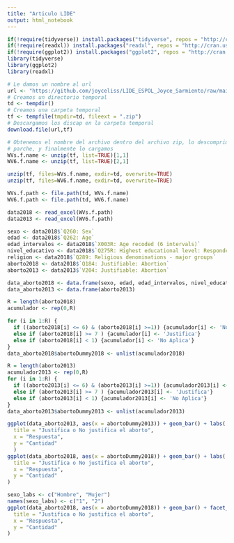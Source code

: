 ```yaml
---
title: "Articulo LIDE"
output: html_notebook
---
```




```r
if(!require(tidyverse)) install.packages("tidyverse", repos = "http://cran.us.r-project.org")
if(!require(readxl)) install.packages("readxl", repos = "http://cran.us.r-project.org")
if(!require(ggplot2)) install.packages("ggplot2", repos = "http://cran.us.r-project.org")
library(tidyverse)
library(ggplot2)
library(readxl)
```



```r
# Le damos un nombre al url
url <- "https://github.com/joyceliss/LIDE_ESPOL_Joyce_Sarmiento/raw/main/Base%20de%20datos.zip"
# Creamos un directorio temporal
td <- tempdir()
# Creamos una carpeta temporal
tf <- tempfile(tmpdir=td, fileext = ".zip")
# Descargamos los discap en la carpeta temporal
download.file(url,tf)
```


```r
# Obtenemos el nombre del archivo dentro del archivo zip, lo descomprimimos (unzip), obtenemos el nombre del 
# parche, y finalmente lo cargamos
WVs.f.name <- unzip(tf, list=TRUE)[1,1]
WV6.f.name <- unzip(tf, list=TRUE)[2,1]

unzip(tf, files=WVs.f.name, exdir=td, overwrite=TRUE)
unzip(tf, files=WV6.f.name, exdir=td, overwrite=TRUE)

WVs.f.path <- file.path(td, WVs.f.name)
WV6.f.path <- file.path(td, WV6.f.name)

data2018 <- read_excel(WVs.f.path)
data2013 <- read_excel(WV6.f.path)

```




```r
sexo <- data2018$`Q260: Sex`
edad <- data2018$`Q262: Age`
edad_intervalos <- data2018$`X003R: Age recoded (6 intervals)`
nivel_educativo <- data2018$`Q275R: Highest educational level: Respondent (recoded into 3 groups)`
religion <- data2018$`Q289: Religious denominations - major groups`
aborto2018 <- data2018$`Q184: Justifiable: Abortion`
aborto2013 <- data2013$`V204: Justifiable: Abortion`

data_aborto2018 <- data.frame(sexo, edad, edad_intervalos, nivel_educativo, religion, aborto2018)
data_aborto2013 <- data.frame(aborto2013)
```


```r
R = length(aborto2018)
acumulador <- rep(0,R)

for (i in 1:R) {
  if ((aborto2018[i] <= 6) & (aborto2018[i] >=1)) {acumulador[i] <- 'No justifica'}
  else if (aborto2018[i] >= 7 ) {acumulador[i] <- 'Justifica'}
  else if (aborto2018[i] < 1) {acumulador[i] <- 'No Aplica'} 
}
data_aborto2018$abortoDummy2018 <- unlist(acumulador2018)
```


```r
R = length(aborto2013)
acumulador2013 <- rep(0,R)
for (i in 1:R) {
  if ((aborto2013[i] <= 6) & (aborto2013[i] >=1)) {acumulador2013[i] <- 'No justifica'}
  else if (aborto2013[i] >= 7 ) {acumulador2013[i] <- 'Justifica'}
  else if (aborto2013[i] < 1) {acumulador2013[i] <- 'No Aplica'} 
}
data_aborto2013$abortoDummy2013 <- unlist(acumulador2013)
```


```r
ggplot(data_aborto2013, aes(x = abortoDummy2013)) + geom_bar() + labs(
  title = "Justifica o No justifica el aborto",
  x = "Respuesta",
  y = "Cantidad" 
  )
ggplot(data_aborto2018, aes(x = abortoDummy2018)) + geom_bar() + labs(
  title = "Justifica o No justifica el aborto",
  x = "Respuesta",
  y = "Cantidad" 
)
```


```r
sexo_labs <- c("Hombre", "Mujer")
names(sexo_labs) <- c("1", "2")
ggplot(data_aborto2018, aes(x = abortoDummy2018)) + geom_bar() + facet_wrap(~sexo, labeller = labeller(sexo = sexo_labs)) + labs(
  title = "Justifica o No justifica el aborto",
  x = "Respuesta",
  y = "Cantidad" 
)
```












